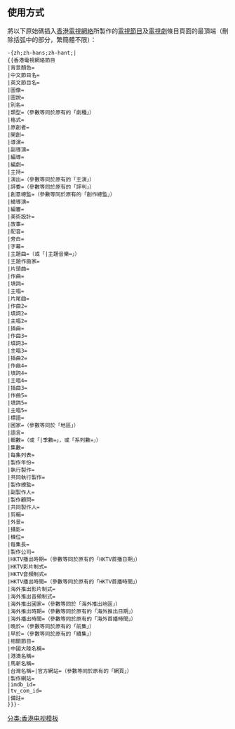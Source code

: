 <includeonly><!-- 在這裡加入模板的保護標識 --></includeonly><noinclude>{{Documentation subpage}}</noinclude>
{{使用电视节目信息框}}
<!-- 在本行下編輯模板說明 -->
==使用方式==
將以下原始碼插入[[香港電視網絡]]所製作的[[電視節目]]及[[電視劇]]條目頁面的最頂端（刪除括弧中的部分，繁簡體不限）：
<pre>-{zh;zh-hans;zh-hant;|
{{香港電視網絡節目
|背景顏色=
|中文節目名=
|英文節目名=
|圖像=
|圖說=
|別名=
|類型=（參數等同於原有的「劇種」）
|格式=
|原創者=
|開創=
|導演=
|副導演=
|編導=
|編劇=
|主持=
|演出=（參數等同於原有的「主演」）
|評委=（參數等同於原有的「評判」）
|創意總監=（參數等同於原有的「創作總監」）
|總導演=
|編審=
|美術設計=
|故事=
|配音=
|旁白=
|字幕=
|主題曲=（或「|主題音樂=」）
|主題作曲家=
|片頭曲=
|作曲=
|填詞=
|主唱=
|片尾曲=
|作曲2=
|填詞2=
|主唱2=
|插曲=
|作曲3=
|填詞3=
|主唱3=
|插曲2=
|作曲4=
|填詞4=
|主唱4=
|插曲3=
|作曲5=
|填詞5=
|主唱5=
|標語=
|國家=（參數等同於「地區」）
|語言=
|輯數=（或「|季數=」，或「系列數=」）
|集數=
|每集列表=
|製作年份=
|執行製作=
|共同執行製作=
|製作總監=
|副製作人=
|製作顧問=
|共同製作人=
|剪輯=
|外景=
|攝影=
|機位=
|每集長=
|製作公司=
|HKTV播出時期=（參數等同於原有的「HKTV首播日期」）
|HKTV影片制式=
|HKTV音頻制式=
|HKTV播出時間=（參數等同於原有的「HKTV首播時間」）
|海外推出影片制式=
|海外推出音頻制式=
|海外推出國家=（參數等同於「海外推出地區」）
|海外推出時期=（參數等同於原有的「海外推出日期」）
|海外播出時間=（參數等同於原有的「海外首播時間」）
|晚於=（參數等同於原有的「前集」）
|早於=（參數等同於原有的「續集」）
|相關節目=
|中國大陸名稱=
|港澳名稱=
|馬新名稱=
|台灣名稱=|官方網站=（參數等同於原有的「網頁」）
|製作網站=
|imdb_id=
|tv_com_id=
|備註=
}}}-</pre>

<includeonly>
<!-- 本行下加入模板的分類 -->
[[分类:香港电视模板]]
</includeonly>